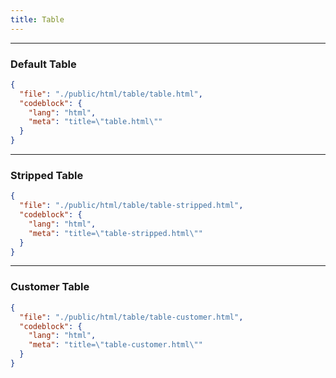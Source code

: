 ```yaml
---
title: Table
---
```


---


### Default Table

<CodePreviewer src="/html/table/table.html" />

```json doc-gen:file
{
  "file": "./public/html/table/table.html",
  "codeblock": {
    "lang": "html",
    "meta": "title=\"table.html\""
  }
}
```

---

### Stripped Table

<CodePreviewer src="/html/table/table-stripped.html" />

```json doc-gen:file
{
  "file": "./public/html/table/table-stripped.html",
  "codeblock": {
    "lang": "html",
    "meta": "title=\"table-stripped.html\""
  }
}
```

---

### Customer Table

<CodePreviewer src="/html/table/table-customer.html" />

```json doc-gen:file
{
  "file": "./public/html/table/table-customer.html",
  "codeblock": {
    "lang": "html",
    "meta": "title=\"table-customer.html\""
  }
}
```
